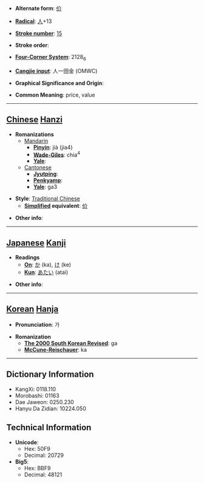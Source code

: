 * '''Alternate form''': [[价]]

* '''[[Wiktionary:Chinese radical index| Radical]]''': [[Wiktionary:Chinese radical index 人|人]]+13

* '''[[Wiktionary:Chinese total strokes index|Stroke number]]''': [[Wiktionary:Chinese total strokes index 15|15]]

* '''Stroke order''': 

* '''[[Wiktionary:Chinese four corner index|Four-Corner System]]''': 2128<sub>6</sub>

* '''[[Wiktionary:Chinese Cangjie index|Cangjie input]]''': 人一田金 (OMWC)

* '''Graphical Significance and Origin''': 

* '''Common Meaning''': price, value

----

== [[Chinese]] [[Hanzi]] ==

* '''Romanizations'''
** [[Mandarin]]
*** '''[[Pinyin]]''': jià (jia4)
*** '''[[Wade-Giles]]''': chia<sup>4</sup>
*** '''[[Yale]]''': 
**[[Cantonese]]
***'''[[Jyutping]]''':
***'''[[Penkyamp]]''': 
***'''[[Yale]]''': ga3

* '''Style''': [[Traditional Chinese]] 
** '''[[Simplified Chinese|Simplified]] equivalent''': [[价]]

* '''Other info''': 

----

== [[Japanese]] [[Kanji]] ==

* '''Readings'''
** '''[[On]]''': [[か]] (ka), [[け]] (ke)
** '''[[Kun]]''': [[あたい]] (atai)

* '''Other info''':  

----

== [[Korean]] [[Hanja]] ==

* '''Pronunciation''': 가

* '''Romanization'''
** '''[[The 2000 South Korean Revised Romanization|The 2000 South Korean Revised]]''': ga
** '''[[McCune-Reischauer]]''': ka

----

== Dictionary Information ==

* KangXi: 0118.110
* Morobashi: 01163
* Dae Jaweon: 0250.230
* Hanyu Da Zidian: 10224.050

== Technical Information ==

* '''Unicode''':
** Hex: 50F9
** Decimal: 20729
* '''Big5''':
** Hex: BBF9
** Decimal: 48121